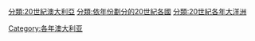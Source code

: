 [[分類:20世紀澳大利亞|分類:20世紀澳大利亞]]
[[Category:各年澳大利亚|Category:各年澳大利亚]]
[[分類:依年份劃分的20世紀各國|分類:依年份劃分的20世紀各國]]
[[分類:20世紀各年大洋洲|分類:20世紀各年大洋洲]]